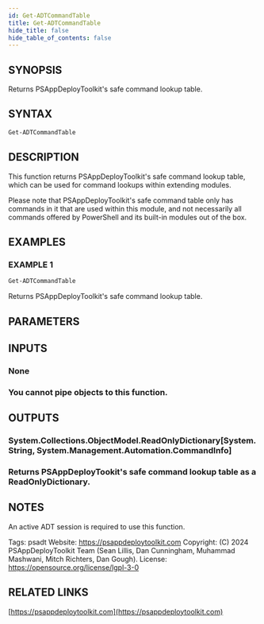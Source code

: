 ```yaml
---
id: Get-ADTCommandTable
title: Get-ADTCommandTable
hide_title: false
hide_table_of_contents: false
---
```


## SYNOPSIS

Returns PSAppDeployToolkit's safe command lookup table.

## SYNTAX

```powershell
Get-ADTCommandTable
```

## DESCRIPTION

This function returns PSAppDeployToolkit's safe command lookup table, which can be used for command lookups within extending modules.

Please note that PSAppDeployToolkit's safe command table only has commands in it that are used within this module, and not necessarily all commands offered by PowerShell and its built-in modules out of the box.

## EXAMPLES

### EXAMPLE 1

```powershell
Get-ADTCommandTable
```

Returns PSAppDeployToolkit's safe command lookup table.

## PARAMETERS

## INPUTS

### None

### You cannot pipe objects to this function.
## OUTPUTS

### System.Collections.ObjectModel.ReadOnlyDictionary[System.String, System.Management.Automation.CommandInfo]

### Returns PSAppDeployTookit's safe command lookup table as a ReadOnlyDictionary.
## NOTES
An active ADT session is required to use this function.

Tags: psadt
Website: https://psappdeploytoolkit.com
Copyright: (C) 2024 PSAppDeployToolkit Team (Sean Lillis, Dan Cunningham, Muhammad Mashwani, Mitch Richters, Dan Gough).
License: https://opensource.org/license/lgpl-3-0

## RELATED LINKS

[https://psappdeploytoolkit.com](https://psappdeploytoolkit.com)

